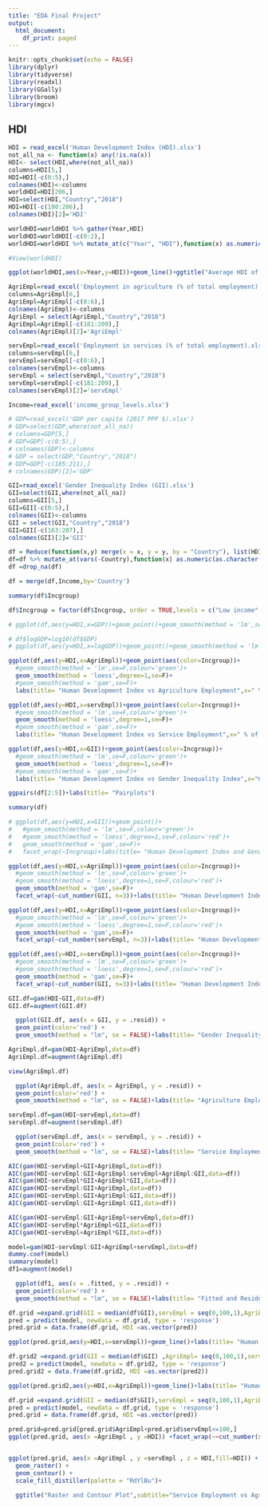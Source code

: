 ```yaml
---
title: "EDA Final Project"
output:
  html_document:
    df_print: paged
---
```


```r
knitr::opts_chunk$set(echo = FALSE)
library(dplyr)
library(tidyverse)
library(readxl)
library(GGally)
library(broom)
library(mgcv)

```

## HDI
```r
HDI = read_excel('Human Development Index (HDI).xlsx')
not_all_na <- function(x) any(!is.na(x))
HDI<- select(HDI,where(not_all_na))
columns=HDI[5,]
HDI=HDI[-c(0:5),]
colnames(HDI)<-columns
worldHDI=HDI[206,]
HDI=select(HDI,"Country","2018") 
HDI=HDI[-c(190:206),]
colnames(HDI)[2]='HDI'

```

```r
worldHDI=worldHDI %>% gather(Year,HDI)
worldHDI=worldHDI[-c(0:2),]
worldHDI=worldHDI %>% mutate_at(c("Year", "HDI"),function(x) as.numeric(as.character(x)))

#View(worldHDI)
```


```r
ggplot(worldHDI,aes(x=Year,y=HDI))+geom_line()+ggtitle("Average HDI of the world across years")
```


```r
AgriEmpl=read_excel('Employment in agriculture (% of total employment).xlsx')
columns=AgriEmpl[6,]
AgriEmpl=AgriEmpl[-c(0:6),]
colnames(AgriEmpl)<-columns
AgriEmpl = select(AgriEmpl,"Country","2018")
AgriEmpl=AgriEmpl[-c(181:209),]
colnames(AgriEmpl)[2]='AgriEmpl'

```
```r
servEmpl=read_excel('Employment in services (% of total employment).xlsx')
columns=servEmpl[6,]
servEmpl=servEmpl[-c(0:6),]
colnames(servEmpl)<-columns
servEmpl = select(servEmpl,"Country","2018")
servEmpl=servEmpl[-c(181:209),]
colnames(servEmpl)[2]='servEmpl'

```
```r
Income=read_excel('income_group_levels.xlsx')

```

```r
# GDP=read_excel('GDP per capita (2017 PPP $).xlsx')
# GDP=select(GDP,where(not_all_na))
# columns=GDP[5,]
# GDP=GDP[-c(0:5),]
# colnames(GDP)<-columns
# GDP = select(GDP,"Country","2018")
# GDP=GDP[-c(185:211),]
# colnames(GDP)[2]='GDP'

```
```r
GII=read_excel('Gender Inequality Index (GII).xlsx')
GII=select(GII,where(not_all_na))
columns=GII[5,]
GII=GII[-c(0:5),]
colnames(GII)<-columns
GII = select(GII,"Country","2018")
GII=GII[-c(163:207),]
colnames(GII)[2]='GII'

```


```r
df = Reduce(function(x,y) merge(x = x, y = y, by = "Country"), list(HDI, GII,AgriEmpl,servEmpl))
df=df %>% mutate_at(vars(-Country),function(x) as.numeric(as.character(x)))
df =drop_na(df)

```
```r
df = merge(df,Income,by='Country')
```
```r
summary(df$Incgroup)
```

```r
df$Incgroup = factor(df$Incgroup, order = TRUE,levels = c("Low income" ,"Lower middle income", "Upper middle income","High income" ))
```

```r
# ggplot(df,aes(y=HDI,x=GDP))+geom_point()+geom_smooth(method = 'lm',se=F,colour='green')+geom_smooth(method = 'loess',degree=1,se=F,colour='red')+geom_smooth(method = 'gam',se=F)+labs(title= "Human Development Index and Gross Domestic Product",x="Gross Domestic Product", y="Human Development Index")
```

```r
# df$logGDP=log10(df$GDP)
# ggplot(df,aes(y=HDI,x=logGDP))+geom_point()+geom_smooth(method = 'lm',se=F,colour='green')+geom_smooth(method = 'loess',degree=1,se=F,colour='red')+geom_smooth(method = 'gam',se=F)+labs(title= "Human Development Index and log of Gross Domestic Product",x="log of Gross Domestic Product", y="Human Development Index")
```


```r
ggplot(df,aes(y=HDI,x=AgriEmpl))+geom_point(aes(color=Incgroup))+
  #geom_smooth(method = 'lm',se=F,colour='green')+
  geom_smooth(method = 'loess',degree=1,se=F)+
  #geom_smooth(method = 'gam',se=F)+
  labs(title= "Human Development Index vs Agriculture Employment",x=" % of population working in Agriculture sector", y="Human Development Index")
```

```r
ggplot(df,aes(y=HDI,x=servEmpl))+geom_point(aes(color=Incgroup))+
  #geom_smooth(method = 'lm',se=F,colour='green')+
  geom_smooth(method = 'loess',degree=1,se=F)+
  #geom_smooth(method = 'gam',se=F)+
  labs(title= "Human Development Index vs Service Employment",x=" % of population working in Service sector", y="Human Development Index")
```

```r
ggplot(df,aes(y=HDI,x=GII))+geom_point(aes(color=Incgroup))+
  #geom_smooth(method = 'lm',se=F,colour='green')+
  geom_smooth(method = 'loess',degree=1,se=F)+
  #geom_smooth(method = 'gam',se=F)+
  labs(title= "Human Development Index vs Gender Inequality Index",x="Gender Inequality Index", y="Human Development Index")
```

```r
ggpairs(df[2:5])+labs(title= "Pairplots")
```


```r
summary(df)
```

```r
# ggplot(df,aes(y=HDI,x=GII))+geom_point()+
#   #geom_smooth(method = 'lm',se=F,colour='green')+
#   #geom_smooth(method = 'loess',degree=1,se=F,colour='red')+
#   geom_smooth(method = 'gam',se=F)+
#   facet_wrap(~Incgroup)+labs(title= "Human Development Index and Gender Inequality Index",x="Gender Inequality Index", y="Human Development Index")
```

```r
ggplot(df,aes(y=HDI,x=AgriEmpl))+geom_point(aes(color=Incgroup))+
  #geom_smooth(method = 'lm',se=F,colour='green')+
  #geom_smooth(method = 'loess',degree=1,se=F,colour='red')+
  geom_smooth(method = 'gam',se=F)+
  facet_wrap(~cut_number(GII, n=3))+labs(title= "Human Development Index vs Agriculture Employment",subtitle="faceted by Gender Inequality",x=" % of population working in Agriculture sector", y="Human Development Index")

```
```r
ggplot(df,aes(y=HDI,x=AgriEmpl))+geom_point(aes(color=Incgroup))+
  #geom_smooth(method = 'lm',se=F,colour='green')+
  #geom_smooth(method = 'loess',degree=1,se=F,colour='red')+
  geom_smooth(method = 'gam',se=F)+
  facet_wrap(~cut_number(servEmpl, n=3))+labs(title= "Human Development Index vs Agriculture Employment",subtitle="faceted by Service Employment",x="Agriculture Employment", y="Human Development Index")

```

```r
ggplot(df,aes(y=HDI,x=servEmpl))+geom_point(aes(color=Incgroup))+
  #geom_smooth(method = 'lm',se=F,colour='green')+
  #geom_smooth(method = 'loess',degree=1,se=F,colour='red')+
  geom_smooth(method = 'gam',se=F)+
  facet_wrap(~cut_number(GII, n=3))+labs(title= "Human Development Index vs Service Employment",subtitle="faceted by Gender Inequality",x=" % of population working in Service sector", y="Human Development Index")


```


```r
GII.df=gam(HDI~GII,data=df)
GII.df=augment(GII.df)

```

```r
  ggplot(GII.df, aes(x = GII, y = .resid)) + 
  geom_point(color='red') + 
  geom_smooth(method = "lm", se = FALSE)+labs(title= "Gender Inequality Index and Residual",x="Gender Inequality Index", y="Residual")
```
```r
AgriEmpl.df=gam(HDI~AgriEmpl,data=df)
AgriEmpl.df=augment(AgriEmpl.df)

```
```r
view(AgriEmpl.df)
```

```r
  ggplot(AgriEmpl.df, aes(x = AgriEmpl, y = .resid)) + 
  geom_point(color='red') + 
  geom_smooth(method = "lm", se = FALSE)+labs(title= "Agriculture Employment and Residual",x=" % of population working in Agriculture sector", y="Residual")
```

```r
servEmpl.df=gam(HDI~servEmpl,data=df)
servEmpl.df=augment(servEmpl.df)

```

```r
  ggplot(servEmpl.df, aes(x = servEmpl, y = .resid)) + 
  geom_point(color='red') + 
  geom_smooth(method = "lm", se = FALSE)+labs(title= "Service Employment and Residual",x=" % of population working in Service sector", y="Residual")
```

```r
AIC(gam(HDI~servEmpl+GII+AgriEmpl,data=df))
AIC(gam(HDI~servEmpl:GII+AgriEmpl:servEmpl+AgriEmpl:GII,data=df))
AIC(gam(HDI~servEmpl*GII+AgriEmpl*GII,data=df))
AIC(gam(HDI~servEmpl:GII+AgriEmpl,data=df))
AIC(gam(HDI~servEmpl:GII+AgriEmpl:GII,data=df))
AIC(gam(HDI~servEmpl:GII+AgriEmpl:GII,data=df))

AIC(gam(HDI~servEmpl:GII+AgriEmpl+servEmpl,data=df))
AIC(gam(HDI~servEmpl*AgriEmpl+GII,data=df))
AIC(gam(HDI~servEmpl+AgriEmpl*GII,data=df))
```



```r
model=gam(HDI~servEmpl:GII+AgriEmpl+servEmpl,data=df)
dummy.coef(model)
summary(model)
df1=augment(model)

```

```r
  ggplot(df1, aes(x = .fitted, y = .resid)) + 
  geom_point(color='red') + 
  geom_smooth(method = "lm", se = FALSE)+labs(title= "Fitted and Residual",x="Fitted", y="Residual")
```


```r
df.grid =expand.grid(GII = median(df$GII),servEmpl = seq(0,100,1),AgriEmpl=median(df$AgriEmpl))
pred = predict(model, newdata = df.grid, type = 'response')
pred.grid = data.frame(df.grid, HDI =as.vector(pred))
```

```r
ggplot(pred.grid,aes(y=HDI,x=servEmpl))+geom_line()+labs(title= "Human Development Index and Service Employment",x=" % of population working in Service sector", y="Human Development Index")

```


```r
df.grid2 =expand.grid(GII = median(df$GII) ,AgriEmpl= seq(0,100,1),servEmpl=median(df$servEmpl))
pred2 = predict(model, newdata = df.grid2, type = 'response')
pred.grid2 = data.frame(df.grid2, HDI =as.vector(pred2))
```

```r
ggplot(pred.grid2,aes(y=HDI,x=AgriEmpl))+geom_line()+labs(title= "Human Development Index and Agriculture Employment",x=" % of population working in Agriculture sector", y="Human Development Index")

```

```r
df.grid =expand.grid(GII = median(df$GII),servEmpl = seq(0,100,1),AgriEmpl=seq(0,100,1))
pred = predict(model, newdata = df.grid, type = 'response')
pred.grid = data.frame(df.grid, HDI =as.vector(pred))
```

```r
pred.grid=pred.grid[pred.grid$AgriEmpl+pred.grid$servEmpl<=100,]
ggplot(pred.grid, aes(x =AgriEmpl , y =HDI)) +facet_wrap(~~cut_number(servEmpl, n=3))+geom_smooth()+ggtitle("Agriculture Employment vs Human development index",subtitle="faceted by Service Employment")+labs(x=" % of population working in Agriculture sector", y="Human Development Index")



```

```r
ggplot(pred.grid, aes(x =AgriEmpl , y =servEmpl , z = HDI,fill=HDI)) +
  geom_raster() +
  geom_contour() + 
  scale_fill_distiller(palette = "RdYlBu")+

  ggtitle("Raster and Contour Plot",subtitle="Service Employment vs Agriculture employment with HDI as fill")+labs(x=" % of population working in Agriculture sector", y=" % of population working in Service sector")

```